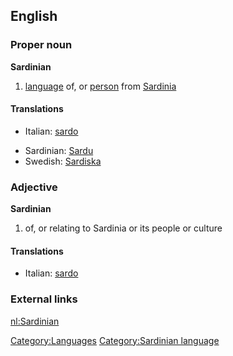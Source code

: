 ==English==
{{wikipedia|Sardinian language}}
===Proper noun===
'''Sardinian'''
# [[language]] of, or [[person]] from [[Sardinia]]

====Translations====
{{top}}
*Italian: [[sardo]] {{m}}
{{mid}}
*Sardinian: [[Sardu]]
*Swedish: [[Sardiska]]
{{bottom}}

===Adjective===
'''Sardinian'''
# of, or relating to Sardinia or its people or culture

====Translations====
{{top}}
*Italian: [[sardo]] {{m}}
{{mid}}
{{bottom}}

===External links===
{{ethnologue|lang=Campidanese Sardinian|code=sro}}
{{ethnologue|lang=Gallurese Sardinian|code=sdn}}
{{ethnologue|lang=Logudorese Sardinian|code=src}}
{{ethnologue|lang=Sassarese Sardinian|code=sdc}}

[[Category:Languages]]
[[Category:Sardinian language]]

[[nl:Sardinian]]